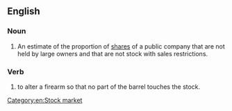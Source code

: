 ==English==
{{wikipedia}}

===Noun===
{{en-noun}}

# An estimate of the proportion of [[shares]] of a public company that are not held by large owners and that are not stock with sales restrictions.

===Verb===
{{en-verb}}

# {{lb|en|firearms}} to alter a firearm so that no part of the barrel touches the stock.

[[Category:en:Stock market]]